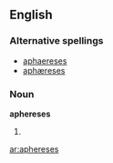 ==English==

===Alternative spellings===
* [[aphaereses]]
* [[aphæreses]]

===Noun===
'''aphereses''' {{p}}

# {{plural of|[[apheresis#English|apheresis]]}}

[[ar:aphereses]]